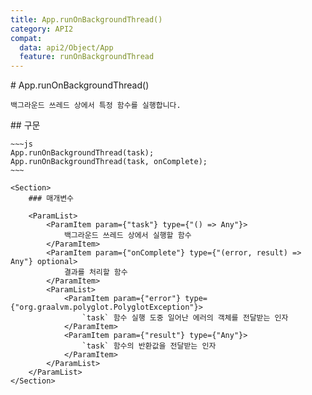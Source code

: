 ```yaml
---
title: App.runOnBackgroundThread()
category: API2
compat:
  data: api2/Object/App
  feature: runOnBackgroundThread
---
```


<Section>
    # App.runOnBackgroundThread()

    백그라운드 쓰레드 상에서 특정 함수를 실행합니다.
</Section>
<Section>
    ## 구문

    ~~~js
    App.runOnBackgroundThread(task);
    App.runOnBackgroundThread(task, onComplete);
    ~~~

    <Section>
        ### 매개변수

        <ParamList>
            <ParamItem param={"task"} type={"() => Any"}>
                백그라운드 쓰레드 상에서 실행할 함수
            </ParamItem>
            <ParamItem param={"onComplete"} type={"(error, result) => Any"} optional>
                결과를 처리할 함수
            </ParamItem>
            <ParamList>
                <ParamItem param={"error"} type={"org.graalvm.polyglot.PolyglotException"}>
                    `task` 함수 실행 도중 일어난 에러의 객체를 전달받는 인자
                </ParamItem>
                <ParamItem param={"result"} type={"Any"}>
                    `task` 함수의 반환값을 전달받는 인자
                </ParamItem>
            </ParamList>
        </ParamList>
    </Section>
</Section>